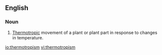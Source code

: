 ==English==

===Noun===
{{en-noun}}

# {{context|botany}} [[thermotropic|Thermotropic]] movement of a plant or plant part in response to changes in temperature.

[[io:thermotropism]]
[[vi:thermotropism]]
